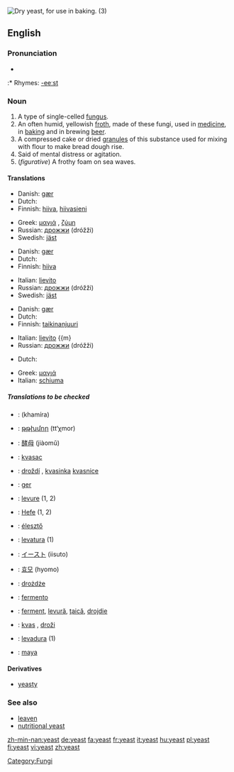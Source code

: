 [[Image:Dry yeast.jpg|thumb|right|Dry yeast, for use in baking. (3)]]
{{wikipedia}}
==English==

===Pronunciation===
* {{IPA|/jiːst/}}
:* Rhymes: [[Rhymes:English:-eeːst|-eeːst]]

===Noun===
{{en-noun|s|-}}

# A type of single-celled [[fungus]].
# An often humid, yellowish [[froth]], made of these fungi, used in [[medicine]], in [[baking]] and in brewing [[beer]].
# A compressed cake or dried [[granule]]s of this substance used for mixing with flour to make bread dough rise.
# Said of mental distress or agitation. <!--this sounds like an adjective-->
# (''figurative'') A frothy foam on sea waves.

====Translations====
{{top|fungus}}
*Danish: [[gær]] {{c}}
*Dutch: {{t|nl|gist|m}}
*Finnish: [[hiiva]], [[hiivasieni]]
{{mid}}
*Greek: [[μαγιά]] {{f}}, [[ζύμη]] {{f}}
*Russian: [[дрожжи]] (dróžži) {{f}} {{p}} 
*Swedish: [[jäst]]
{{bottom}}

{{top|froth used in medicine, baking and brewing}}
*Danish: [[gær]] {{c}}
*Dutch: {{t|nl|gist|m}}
*Finnish: [[hiiva]]
{{mid}}
*Italian: [[lievito]] {{m}}
*Russian: [[дрожжи]] (dróžži) {{f}} {{p}} 
*Swedish: [[jäst]]
{{bottom}}

{{top|cake or dried granules used to make bread dough rise}}
*Danish: [[gær]] {{c}}
*Dutch: {{t|nl|gist|m}}
*Finnish: [[taikinanjuuri]]
{{mid}}
*Italian: [[lievito]] {{m}
*Russian: [[дрожжи]] (dróžži) {{f}} {{p}} 
{{bottom}}

{{top|mental distress}}
{{mid}}
{{bottom}}

{{top|frothy foam}}
*Dutch: {{t|nl|schuim|n}}
{{mid}}
*Greek: [[μαγιά]] {{f}}
*Italian: [[schiuma]] {{f}}
{{bottom}}

=====Translations to be checked=====
{{top}}
*{{ttbc|Arabic}}: {{ARchar|[[خميرة]]}} (khamíra) {{f}}
*{{ttbc|Armenian}}: [[թթխմոր]] (tt‘χmor)
*{{ttbc|Chinese}}: [[酵母]] (jiàomǔ)
*{{ttbc|Croatian}}: [[kvasac]] {{m}}
*{{ttbc|Czech}}: [[droždí]] {{n}}, [[kvasinka]] {{f}} {{s}} [[kvasnice]] {{fpl}}
*{{ttbc|Faroese}}: [[ger]]
*{{ttbc|French}}: [[levure]] {{f}} (1, 2)
*{{ttbc|German}}: [[Hefe]] {{f}} (1, 2)
*{{ttbc|Hungarian}}: [[élesztő]]
{{mid}}
*{{ttbc|Interlingua}}: [[levatura]] (1)
*{{ttbc|Japanese}}: [[イースト]] (iisuto)
*{{ttbc|Korean}}: [[효모]] (hyomo)
*{{ttbc|Polish}}: [[drożdże]] {{f}} {{p}}
*{{ttbc|Portuguese}}: [[fermento]] {{m}}
*{{ttbc|Romanian}}: [[ferment]], [[levură]], [[ţaică]], [[drojdie]]
*{{ttbc|Slovene}}: [[kvas]] {{f}}, [[droži]] {{fpl}}
*{{ttbc|Spanish}}: [[levadura]] {{f}} (1)
*{{ttbc|Turkish}}: [[maya]]
{{bottom}}

====Derivatives====
*[[yeasty]]

=== See also ===
*[[leaven]]
*[[nutritional yeast]]

[[Category:Fungi]]

[[zh-min-nan:yeast]]
[[de:yeast]]
[[fa:yeast]]
[[fr:yeast]]
[[it:yeast]]
[[hu:yeast]]
[[pl:yeast]]
[[fi:yeast]]
[[vi:yeast]]
[[zh:yeast]]